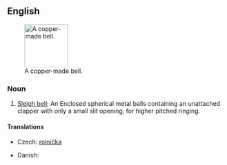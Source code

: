 ==English==
{{wikipedia}}
[[Image:Hawksbelleasttennmound.png|thumb|100px|A copper-made bell.]]
===Noun===
{{en-noun}}

# [[sleigh bell|Sleigh bell]]; An Enclosed spherical metal balls containing an unattached clapper with only a small slit opening, for higher pitched ringing.

====Translations====
{{trans-top|bell}}
* Czech: [[rolnička]] {{f}}
{{trans-mid}}
* Danish: {{t+|da|bjælde|c}}
{{trans-bottom}}